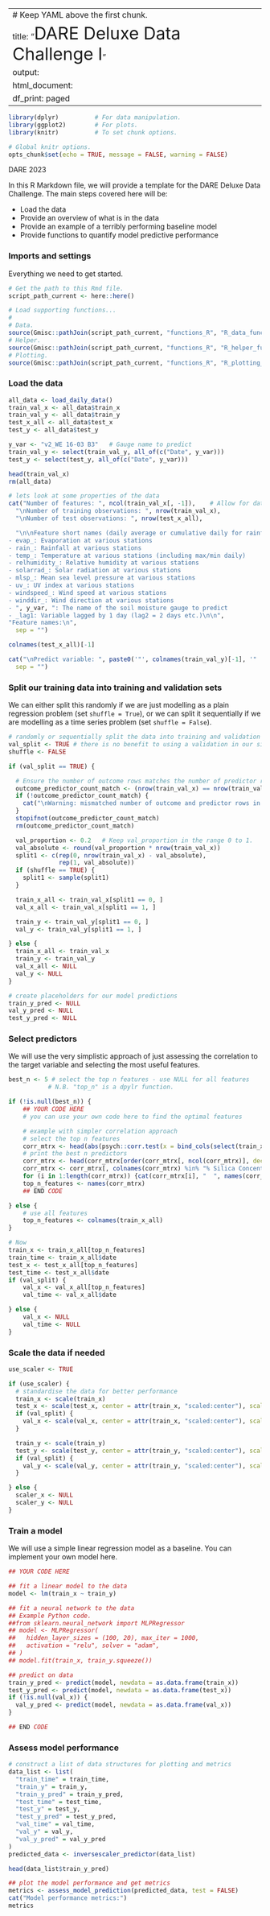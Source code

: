 
---
# Keep YAML above the first chunk.
title: "<span style='font-size: 34px'>DARE Deluxe Data Challenge I</span>"
output:
  html_document:
    df_print: paged
---

```r

library(dplyr)          # For data manipulation.
library(ggplot2)        # For plots.
library(knitr)          # To set chunk options.

# Global knitr options.
opts_chunk$set(echo = TRUE, message = FALSE, warning = FALSE)

```

DARE 2023

In this R Markdown file, we will provide a template for the DARE Deluxe Data Challenge. The main steps covered here will be:

- Load the data
- Provide an overview of what is in the data
- Provide an example of a terribly performing baseline model
- Provide functions to quantify model predictive performance

### Imports and settings
Everything we need to get started.

```r

# Get the path to this Rmd file.
script_path_current <- here::here()

# Load supporting functions...
#
# Data.
source(Gmisc::pathJoin(script_path_current, "functions_R", "R_data_functions.R"), local = knitr::knit_global())
# Helper.
source(Gmisc::pathJoin(script_path_current, "functions_R", "R_helper_functions.R"), local = knitr::knit_global())
# Plotting.
source(Gmisc::pathJoin(script_path_current, "functions_R", "R_plotting_functions.R"), local = knitr::knit_global())

```

### Load the data

```r

all_data <- load_daily_data()
train_val_x <- all_data$train_x
train_val_y <- all_data$train_y
test_x_all <- all_data$test_x
test_y <- all_data$test_y

y_var <- "v2_WE 16-03 B3"   # Gauge name to predict
train_val_y <- select(train_val_y, all_of(c("Date", y_var)))
test_y <- select(test_y, all_of(c("Date", y_var)))

head(train_val_x)
rm(all_data)

```

```r

# lets look at some properties of the data 
cat("Number of features: ", ncol(train_val_x[, -1]),    # Allow for date column.
  "\nNumber of training observations: ", nrow(train_val_x),
  "\nNumber of test observations: ", nrow(test_x_all),

  "\n\nFeature short names (daily average or cumulative daily for rainfall):\n
- evap_: Evaporation at various stations
- rain_: Rainfall at various stations
- temp_: Temperature at various stations (including max/min daily)
- relhumidity_: Relative humidity at various stations
- solarrad_: Solar radiation at various stations
- mlsp_: Mean sea level pressure at various stations
- uv_: UV index at various stations
- windspeed_: Wind speed at various stations
- winddir_: Wind direction at various stations
- ", y_var, ": The name of the soil moisture gauge to predict
- _lag1: Variable lagged by 1 day (lag2 = 2 days etc.)\n\n",
"Feature names:\n",
  sep = "")

colnames(test_x_all)[-1]

cat("\nPredict variable: ", paste0('"', colnames(train_val_y)[-1], '"  '),
  sep = "")

```


### Split our training data into training and validation sets

We can either split this randomly if we are just modelling as a plain regression problem (set `shuffle = True`), or we can split it sequentially if we are modelling as a time series problem (set `shuffle = False`).

```r

# randomly or sequentially split the data into training and validation sets
val_split <- TRUE # there is no benefit to using a validation in our simple linear model
shuffle <- FALSE

if (val_split == TRUE) {

  # Ensure the number of outcome rows matches the number of predictor rows.
  outcome_predictor_count_match <- (nrow(train_val_x) == nrow(train_val_y))
  if (!outcome_predictor_count_match) {
    cat("\nWarning: mismatched number of outcome and predictor rows in training set.\n", sep = "")
  }
  stopifnot(outcome_predictor_count_match)
  rm(outcome_predictor_count_match)

  val_proportion <- 0.2   # Keep val_proportion in the range 0 to 1.
  val_absolute <- round(val_proportion * nrow(train_val_x))
  split1 <- c(rep(0, nrow(train_val_x) - val_absolute),
              rep(1, val_absolute))
  if (shuffle == TRUE) {
    split1 <- sample(split1)
  }

  train_x_all <- train_val_x[split1 == 0, ]
  val_x_all <- train_val_x[split1 == 1, ]

  train_y <- train_val_y[split1 == 0, ]
  val_y <- train_val_y[split1 == 1, ]

} else {
  train_x_all <- train_val_x
  train_y <- train_val_y
  val_x_all <- NULL
  val_y <- NULL
}

# create placeholders for our model predictions
train_y_pred <- NULL
val_y_pred <- NULL
test_y_pred <- NULL

```

### Select predictors

We will use the very simplistic approach of just assessing the correlation to the target variable and selecting the most useful features.

```r

best_n <- 5 # select the top n features - use NULL for all features
           # N.B. "top_n" is a dpylr function.

if (!is.null(best_n)) {
    ## YOUR CODE HERE
    # you can use your own code here to find the optimal features

    # example with simpler correlation approach
    # select the top n features
    corr_mtrx <- head(abs(psych::corr.test(x = bind_cols(select(train_x_all, -1), train_y))$r), -1)
    # print the best n predictors
    corr_mtrx <- head(corr_mtrx[order(corr_mtrx[, ncol(corr_mtrx)], decreasing = TRUE), ], best_n)
    corr_mtrx <- corr_mtrx[, colnames(corr_mtrx) %in% "% Silica Concentrate"]
    for (i in 1:length(corr_mtrx)) {cat(corr_mtrx[i], "  ", names(corr_mtrx)[i], "\n", sep = "")}
    top_n_features <- names(corr_mtrx)
    ## END CODE

} else {
    # use all features
    top_n_features <- colnames(train_x_all)
}

# Now
train_x <- train_x_all[top_n_features]
train_time <- train_x_all$date
test_x <- test_x_all[top_n_features]
test_time <- test_x_all$date
if (val_split) {
    val_x <- val_x_all[top_n_features]
    val_time <- val_x_all$date

} else {
    val_x <- NULL
    val_time <- NULL
}

```

### Scale the data if needed

```r

use_scaler <- TRUE

if (use_scaler) {
  # standardise the data for better performance
  train_x <- scale(train_x)
  test_x <- scale(test_x, center = attr(train_x, "scaled:center"), scale = attr(train_x, "scaled:scale"))
  if (val_split) {
    val_x <- scale(val_x, center = attr(train_x, "scaled:center"), scale = attr(train_x, "scaled:scale"))
  }

  train_y <- scale(train_y)
  test_y <- scale(test_y, center = attr(train_y, "scaled:center"), scale = attr(train_y, "scaled:scale"))
  if (val_split) {
    val_y <- scale(val_y, center = attr(train_y, "scaled:center"), scale = attr(train_y, "scaled:scale"))
  }

} else {
  scaler_x <- NULL
  scaler_y <- NULL
}

```

### Train a model
We will use a simple linear regression model as a baseline. You can implement your own model here.

```r

## YOUR CODE HERE

## fit a linear model to the data
model <- lm(train_x ~ train_y)

## fit a neural network to the data
## Example Python code.
##from sklearn.neural_network import MLPRegressor
## model <- MLPRegressor(
##   hidden_layer_sizes = (100, 20), max_iter = 1000,
##   activation = "relu", solver = "adam",
## )
## model.fit(train_x, train_y.squeeze())

## predict on data
train_y_pred <- predict(model, newdata = as.data.frame(train_x))
test_y_pred <- predict(model, newdata = as.data.frame(test_x))
if (!is.null(val_x)) {
  val_y_pred <- predict(model, newdata = as.data.frame(val_x))
}

## END CODE
```

### Assess model performance

```r

# construct a list of data structures for plotting and metrics
data_list <- list(
  "train_time" = train_time,
  "train_y" = train_y,
  "train_y_pred" = train_y_pred,
  "test_time" = test_time,
  "test_y" = test_y,
  "test_y_pred" = test_y_pred,
  "val_time" = val_time,
  "val_y" = val_y,
  "val_y_pred" = val_y_pred
)
predicted_data <- inversescaler_predictor(data_list)

head(data_list$train_y_pred)

```

```r

## plot the model performance and get metrics
metrics <- assess_model_prediction(predicted_data, test = FALSE)
cat("Model performance metrics:")
metrics

```

\
